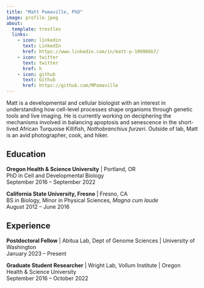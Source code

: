 ```yaml
---
title: "Matt Pomaville, PhD"
image: profile.jpeg
about:
  template: trestles
  links: 
    - icon: linkedin
      text: LinkedIn
      href: https://www.linkedin.com/in/matt-p-109986b7/
    - icon: twitter
      text: twitter
      href: h
    - icon: github
      text: Github
      href: https://github.com/MPomaville
---
```


Matt is a developmental and cellular biologist with an interest in understanding how cell-level processes shape organisms through genetic tools and live imaging. He is currently working on deciphering the mechanisms involved in balancing apoptosis and senescence in the short-lived African Turquoise Killifish, *Nothobranchius furzeri*. Outside of lab, Matt is an avid photographer, cook, and hiker.

## Education

**Oregon Health & Science University** | Portland, OR  
PhD in Cell and Developmental Biology  
September 2016 -- September 2022

**California State University, Fresno** | Fresno, CA  
BS in Biology, Minor in Physical Sciences, *Magna cum laude*  
August 2012 -- June 2016

## Experience

**Postdoctoral Fellow** | Abitua Lab, Dept of Genome Sciences | University of Washington  
January 2023 -- Present

**Graduate Student Researcher** | Wright Lab, Vollum Institute | Oregon Health & Science University  
September 2016 -- October 2022